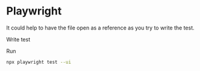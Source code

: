 # Playwright

It could help to have the <InlineFile file="app/routes/users+/index.tsx" /> file
open as a reference as you try to write the test.

Write test

Run

```sh nonumber
npx playwright test --ui
```
